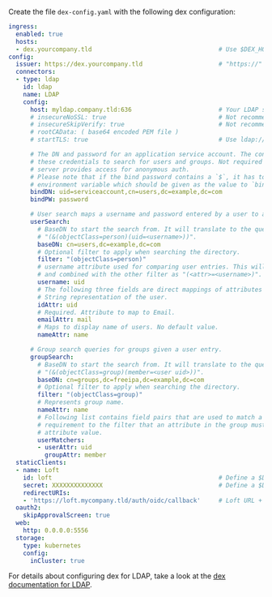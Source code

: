 Create the file `dex-config.yaml` with the following dex configuration:
```yaml {4,6,12,23-24,26-42,44-58,61-64}
ingress:
  enabled: true
  hosts:
  - dex.yourcompany.tld                                   # Use $DEX_HOSTNAME
config:
  issuer: https://dex.yourcompany.tld                     # "https://" + $DEX_HOSTNAME
  connectors:
  - type: ldap
    id: ldap
    name: LDAP
    config:
      host: myldap.company.tld:636                        # Your LDAP server hostname:port
      # insecureNoSSL: true                               # Not recommended but required if not using TLS (port 389)
      # insecureSkipVerify: true                          # Not recommended but required for self-signed certificates
      # rootCAData: ( base64 encoded PEM file )
      # startTLS: true                                    # Use ldap:// instead of ldaps:// protocol

      # The DN and password for an application service account. The connector uses
      # these credentials to search for users and groups. Not required if the LDAP
      # server provides access for anonymous auth.
      # Please note that if the bind password contains a `$`, it has to be saved in an
      # environment variable which should be given as the value to `bindPW`.
      bindDN: uid=serviceaccount,cn=users,dc=example,dc=com
      bindPW: password

      # User search maps a username and password entered by a user to a LDAP entry.
      userSearch:
        # BaseDN to start the search from. It will translate to the query
        # "(&(objectClass=person)(uid=<username>))".
        baseDN: cn=users,dc=example,dc=com
        # Optional filter to apply when searching the directory.
        filter: "(objectClass=person)"
        # username attribute used for comparing user entries. This will be translated
        # and combined with the other filter as "(<attr>=<username>)".
        username: uid
        # The following three fields are direct mappings of attributes on the user entry.
        # String representation of the user.
        idAttr: uid
        # Required. Attribute to map to Email.
        emailAttr: mail
        # Maps to display name of users. No default value.
        nameAttr: name

      # Group search queries for groups given a user entry.
      groupSearch:
        # BaseDN to start the search from. It will translate to the query
        # "(&(objectClass=group)(member=<user uid>))".
        baseDN: cn=groups,dc=freeipa,dc=example,dc=com
        # Optional filter to apply when searching the directory.
        filter: "(objectClass=group)"
        # Represents group name.
        nameAttr: name
        # Following list contains field pairs that are used to match a user to a group. It adds an additional
        # requirement to the filter that an attribute in the group must match the user's
        # attribute value.
        userMatchers:
        - userAttr: uid
          groupAttr: member
  staticClients:
  - name: Loft
    id: loft                                              # Define a $DEX_CLIENT_ID
    secret: XXXXXXXXXXXXXX                                # Define a $DEX_CLIENT_SECRET (can be any secret key)
    redirectURIs:
    - 'https://loft.mycompany.tld/auth/oidc/callback'     # Loft URL + /auth/oidc/callback
  oauth2:
    skipApprovalScreen: true
  web:
    http: 0.0.0.0:5556
  storage:
    type: kubernetes
    config:
      inCluster: true
```

For details about configuring dex for LDAP, take a look at the [dex documentation for LDAP](https://github.com/dexidp/dex/blob/master/Documentation/connectors/ldap.md).
